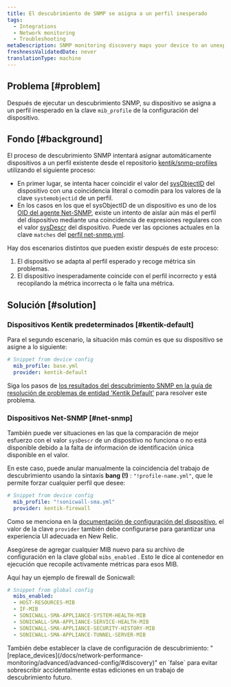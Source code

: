 ```yaml
---
title: El descubrimiento de SNMP se asigna a un perfil inesperado
tags:
  - Integrations
  - Network monitoring
  - Troubleshooting
metaDescription: SNMP monitoring discovery maps your device to an unexpected profile.
freshnessValidatedDate: never
translationType: machine
---
```


## Problema [#problem]

Después de ejecutar un descubrimiento SNMP, su dispositivo se asigna a un perfil inesperado en la clave `mib_profile` de la configuración del dispositivo.

## Fondo [#background]

El proceso de descubrimiento SNMP intentará asignar automáticamente dispositivos a un perfil existente desde el repositorio [kentik/snmp-profiles](https://github.com/kentik/snmp-profiles) utilizando el siguiente proceso:

* En primer lugar, se intenta hacer coincidir el valor del [sysObjectID](http://oid-info.com/get/1.3.6.1.2.1.1.2) del dispositivo con una coincidencia literal o comodín para los valores de la clave `systemobjectid` de un perfil.
* En los casos en los que el sysObjectID de un dispositivo es uno de los [OID del agente Net-SNMP](http://oid-info.com/get/1.3.6.1.4.1.8072.3.2), existe un intento de aislar aún más el perfil del dispositivo mediante una coincidencia de expresiones regulares con el valor [sysDescr](http://oid-info.com/get/1.3.6.1.2.1.1.1) del dispositivo. Puede ver las opciones actuales en la clave `matches` del [perfil net-snmp.yml](https://github.com/kentik/snmp-profiles/blob/main/profiles/kentik_snmp/_general/net-snmp.yml).

Hay dos escenarios distintos que pueden existir después de este proceso:

1. El dispositivo se adapta al perfil esperado y recoge métrica sin problemas.
2. El dispositivo inesperadamente coincide con el perfil incorrecto y está recopilando la métrica incorrecta o le falta una métrica.

## Solución [#solution]

### Dispositivos Kentik predeterminados [#kentik-default]

Para el segundo escenario, la situación más común es que su dispositivo se asigne a lo siguiente:

```yaml
# Snippet from device config
  mib_profile: base.yml
  provider: kentik-default
```

Siga los pasos de [los resultados del descubrimiento SNMP en la guía de resolución de problemas de entidad 'Kentik Default'](/docs/network-performance-monitoring/troubleshooting/snmp-discovery-kentik-default) para resolver este problema.

### Dispositivos Net-SNMP [#net-snmp]

También puede ver situaciones en las que la comparación de mejor esfuerzo con el valor `sysDescr` de un dispositivo no funciona o no está disponible debido a la falta de información de identificación única disponible en el valor.

En este caso, puede anular manualmente la coincidencia del trabajo de descubrimiento usando la sintaxis <DoNotTranslate>**bang (!)**</DoNotTranslate> : `"!profile-name.yml"`, que le permite forzar cualquier perfil que desee:

```yaml
# Snippet from device config
  mib_profile: "!sonicwall-sma.yml"
  provider: kentik-firewall
```

Como se menciona en la [documentación de configuración del dispositivo](/docs/network-performance-monitoring/advanced/advanced-config/#devices), el valor de la clave `provider` también debe configurarse para garantizar una experiencia UI adecuada en New Relic.

Asegúrese de agregar cualquier MIB nuevo para su archivo de configuración en la clave global `mibs_enabled` . Esto le dice al contenedor en ejecución que recopile activamente métricas para esos MIB.

Aquí hay un ejemplo de firewall de Sonicwall:

```yaml
# Snippet from global config
  mibs_enabled:
  - HOST-RESOURCES-MIB
  - IF-MIB
  - SONICWALL-SMA-APPLIANCE-SYSTEM-HEALTH-MIB
  - SONICWALL-SMA-APPLIANCE-SERVICE-HEALTH-MIB
  - SONICWALL-SMA-APPLIANCE-SECURITY-HISTORY-MIB
  - SONICWALL-SMA-APPLIANCE-TUNNEL-SERVER-MIB
```

<Callout variant="tip">
  También debe establecer la clave de configuración de descubrimiento: "[replace_devices](/docs/network-performance-monitoring/advanced/advanced-config/#discovery)" en `false` para evitar sobrescribir accidentalmente estas ediciones en un trabajo de descubrimiento futuro.
</Callout>